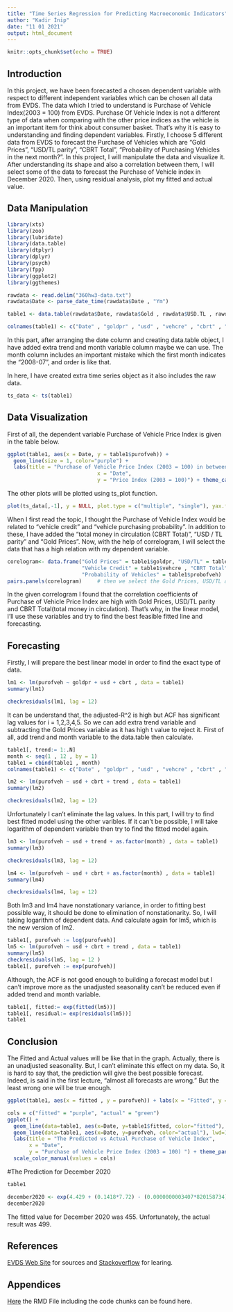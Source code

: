 ```yaml
---
title: "Time Series Regression for Predicting Macroeconomic Indicators"
author: "Kadir İnip"
date: "11 01 2021"
output: html_document
---
```


```r
knitr::opts_chunk$set(echo = TRUE)
```

## Introduction

In this project, we have been forecasted a chosen dependent variable with respect to different independent variables which can be chosen all data from EVDS. The data which I tried to understand is Purchase of Vehicle Index(2003 = 100) from EVDS. Purchase Of Vehicle Index is not a different type of data when comparing with the other price indices as the vehicle is an important item for think about consumer basket. That's why it is easy to understanding and finding dependent variables. Firstly, I choose 5 different data from EVDS to forecast the Purchase of Vehicles which are "Gold Prices", "USD/TL parity", "CBRT Total", "Probability of Purchasing Vehicles in the next month?". 
In this project, I will manipulate the data and visualize it. After understanding its shape and also a correlation between them, I will select some of the data to forecast the Purchase of Vehicle index in December 2020. Then, using residual analysis, plot my fitted and actual value. 

## Data Manipulation

```r
library(xts)
library(zoo)
library(lubridate)
library(data.table)
library(dtplyr)
library(dplyr)
library(psych)
library(fpp)
library(ggplot2)
library(ggthemes)
```

```r
rawdata <- read.delim("360hw3-data.txt")
rawdata$Date <- parse_date_time(rawdata$Date , "Ym")

table1 <- data.table(rawdata$Date, rawdata$Gold , rawdata$USD.TL , rawdata$Veh.Credit , rawdata$CBRT.Total , rawdata$PurofVehicles , rawdata$ProbofPurchasingVehicle)

colnames(table1) <- c("Date" , "goldpr" , "usd" , "vehcre" , "cbrt" , "purofveh" , "probofveh")
```

In this part, after arranging the date column and creating data.table object, I have added extra trend and month variable column maybe we can use. The month column includes an important mistake which the first month indicates the "2008-07", and order is like that. 

In here, I have created extra time series object as it also includes the raw data. 

```r
ts_data <- ts(table1)

```

## Data Visualization

First of all, the dependent variable Purchase of Vehicle Price Index is given in the table below. 

```r

ggplot(table1, aes(x = Date, y = table1$purofveh)) +
  geom_line(size = 1, color="purple") + 
  labs(title = "Purchase of Vehicle Price Index (2003 = 100) in between 2008-07 and 2020-11", 
                             x = "Date",
                             y = "Price Index (2003 = 100)") + theme_calc()

```

The other plots will be plotted using ts_plot function. 

```r

plot(ts_data[,-1], y = NULL, plot.type = c("multiple", "single"), yax.flip = TRUE, axes = TRUE, col = "purple", main = "Plot of All")

```

When I first read the topic, I thought the Purchase of Vehicle Index would be related to "vehicle credit" and "vehicle purchasing probability". In addition to these, I have added the "total money in circulation (CBRT Total)", "USD / TL parity" and "Gold Prices". Now, with the help of correlogram, I will select the data that has a high relation with my dependent variable.


```r
corelogram<- data.frame("Gold Prices" = table1$goldpr, "USD/TL" = table1$usd , 
                        "Vehicle Credit" = table1$vehcre , "CBRT Total" = table1$cbrt , "Purchase of Vehicle" = table1$purofveh ,
                        "Probability of Vehicles" = table1$probofveh)
pairs.panels(corelogram)     # then we select the Gold Prices, USD/TL and CBRT Total for model.
```

In the given correlogram I found that the correlation coefficients of Purchase of Vehicle Price Index are high with Gold Prices, USD/TL parity and CBRT Total(total money in circulation). That's why, in the linear model, I'll use these variables and try to find the best feasible fitted line and forecasting. 

## Forecasting 

Firstly, I will prepare the best linear model in order to find the exact type of data. 

```r
lm1 <- lm(purofveh ~ goldpr + usd + cbrt , data = table1)
summary(lm1)
```

```r
checkresiduals(lm1, lag = 12)
```

It can be understand that, the adjusted-R^2 is high but ACF has significant lag values for i = 1,2,3,4,5. So we can add extra trend variable and subtracting the Gold Prices variable as it has high t value to reject it.
First of all, add trend and month variable to the data.table then calculate.

```r
table1[, trend:= 1:.N]
month <- seq(1 , 12 , by = 1)
table1 = cbind(table1 , month) 
colnames(table1) <- c("Date" , "goldpr" , "usd" , "vehcre" , "cbrt" , "purofveh" , "probofveh", "trend" , "month")

lm2 <- lm(purofveh ~ usd + cbrt + trend , data = table1)
summary(lm2)
```

```r
checkresiduals(lm2, lag = 12)
```

Unfortunately I can't eliminate the lag values. In this part, I will try to find best fitted model using the other varibles. If it can't be possible, I will take logarithm of dependent variable then try to find the fitted model again. 
```r
lm3 <- lm(purofveh ~ usd + trend + as.factor(month) , data = table1)
summary(lm3)

```

```r
checkresiduals(lm3, lag = 12)
```

```r
lm4 <- lm(purofveh ~ usd + cbrt + as.factor(month) , data = table1)
summary(lm4)
```

```r
checkresiduals(lm4, lag = 12)
```

Both lm3 and lm4 have nonstationary variance, in order to fitting best possible way, it should be done to elimination of nonstationarity. So, I will taking logarithm of dependent data. And calculate again for lm5, which is the new version of lm2. 

```r
table1[, purofveh := log(purofveh)]
lm5 <- lm(purofveh ~ usd + cbrt + trend , data = table1)
summary(lm5)
checkresiduals(lm5, lag = 12 )
table1[, purofveh := exp(purofveh)]

```

Although, the ACF is not good enough to building a forecast model but I can't improve more as the unadjusted seasonality can't be reduced even if added trend and month variable.  
```r
table1[, fitted:= exp(fitted(lm5))]
table1[, residual:= exp(residuals(lm5))]
table1
```

## Conclusion 

The Fitted and Actual values will be like that in the graph. Actually, there is an unadjusted seasonality. But, I can't eliminate this effect on my data. So, it is hard to say that, the prediction will give the best possible forecast. Indeed, is said in the first lecture, "almost all forecasts are wrong." But the least wrong one will be true enough. 

```r
ggplot(table1, aes(x = fitted , y = purofveh)) + labs(x = "Fitted", y = "Actual")+ geom_point( color = "purple") + geom_abline(slope = 1, intercept = 0 , size = 1.2) + theme_pander()
```

```r

cols = c("fitted" = "purple", "actual" = "green")
ggplot() +
  geom_line(data=table1, aes(x=Date, y=table1$fitted, color="fitted"), lwd=1) +
  geom_line(data=table1, aes(x=Date, y=purofveh, color="actual"), lwd=1) +
  labs(title = "The Predicted vs Actual Purchase of Vehicle Index", 
       x = "Date",
       y = "Purchase of Vehicle Price Index (2003 = 100) ") + theme_pander()+
  scale_color_manual(values = cols)

```


#The Prediction for December 2020
```r
table1
```
```r
december2020 <- exp(4.429 + (0.1418*7.72) - (0.0000000003407*820158734) + (0.005841*150))
december2020
```

The fitted value for December 2020 was 455. Unfortunately, the actual result was 499.


## References
[EVDS Web Site](https://evds2.tcmb.gov.tr/) for sources and [Stackoverflow](https://stackoverflow.com/) for learing.

##   Appendices
[Here](https://bu-ie-360.github.io/fall20-kadirinip/files/HW3.Rmd) the RMD File including the code chunks can be found here.




